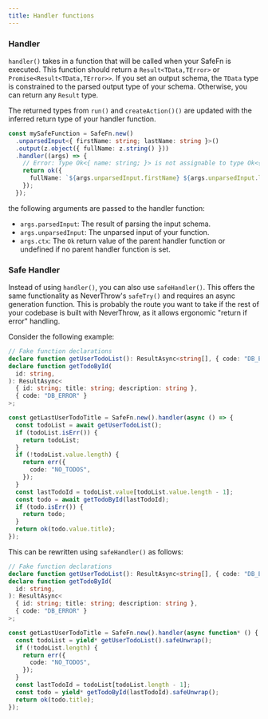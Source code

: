 ```yaml
---
title: Handler functions
---
```


### Handler

`handler()` takes in a function that will be called when your SafeFn is executed. This function should return a `Result<TData,TError>` or `Promise<Result<TData,TError>>`.
If you set an output schema, the `TData` type is constrained to the parsed output type of your schema. Otherwise, you can return any `Result` type.

The returned types from `run()` and `createAction()()` are updated with the inferred return type of your handler function.

```ts
const mySafeFunction = SafeFn.new()
  .unparsedInput<{ firstName: string; lastName: string }>()
  .output(z.object({ fullName: z.string() }))
  .handler((args) => {
    // Error: Type Ok<{ name: string; }> is not assignable to type Ok<{ fullName: string; }> // [!code highlight]
    return ok({
      fullName: `${args.unparsedInput.firstName} ${args.unparsedInput.lastName}`,
    });
  });
```

the following arguments are passed to the handler function:

- `args.parsedInput`: The result of parsing the input schema.
- `args.unparsedInput`: The unparsed input of your function.
- `args.ctx`: The `Ok` return value of the parent handler function or undefined if no parent handler function is set.

### Safe Handler

Instead of using `handler()`, you can also use `safeHandler()`. This offers the same functionality as NeverThrow's `safeTry()` and requires an async generation function.
This is probably the route you want to take if the rest of your codebase is built with NeverThrow, as it allows ergonomic "return if error" handling.

Consider the following example:

```ts
// Fake function declarations
declare function getUserTodoList(): ResultAsync<string[], { code: "DB_ERROR" }>;
declare function getTodoById(
  id: string,
): ResultAsync<
  { id: string; title: string; description: string },
  { code: "DB_ERROR" }
>;

const getLastUserTodoTitle = SafeFn.new().handler(async () => {
  const todoList = await getUserTodoList();
  if (todoList.isErr()) {
    return todoList;
  }
  if (!todoList.value.length) {
    return err({
      code: "NO_TODOS",
    });
  }
  const lastTodoId = todoList.value[todoList.value.length - 1];
  const todo = await getTodoById(lastTodoId);
  if (todo.isErr()) {
    return todo;
  }
  return ok(todo.value.title);
});
```

This can be rewritten using `safeHandler()` as follows:

```ts
// Fake function declarations
declare function getUserTodoList(): ResultAsync<string[], { code: "DB_ERROR" }>;
declare function getTodoById(
  id: string,
): ResultAsync<
  { id: string; title: string; description: string },
  { code: "DB_ERROR" }
>;

const getLastUserTodoTitle = SafeFn.new().handler(async function* () {
  const todoList = yield* getUserTodoList().safeUnwrap();
  if (!todoList.length) {
    return err({
      code: "NO_TODOS",
    });
  }
  const lastTodoId = todoList[todoList.length - 1];
  const todo = yield* getTodoById(lastTodoId).safeUnwrap();
  return ok(todo.title);
});
```

